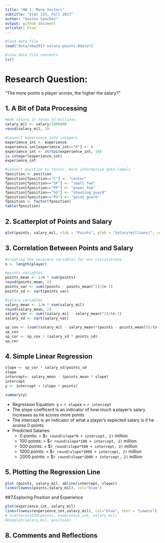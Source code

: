 ```yaml
---
title: "HW 1: More Vectors"
subtitle: "Stat 133, Fall 2017"
author: "Gaston Sanchez"
output: github_document
urlcolor: blue
---
```

  
```r
#laod data file
load("data/nba2017-salary-points.Rdata")

#view data file contents
ls()
```

# Research Question:
"The more points a player scores, the higher the salary?"


## 1. A Bit of Data Processing  

```r
#mak salary in terms of millions
salary_mil <- salary/1000000
round(salary_mil, 2)

#convert experience into integers
experience_int <- experience
experience_int[experience_int=="R"] <- 0
experience_int <- strtoi(experience_int, 10)
is.integer(experience_int)
experience_int

#convert position to factor, more informative data labels
fposition <- position
fposition[fposition=="C"] <- "center"
fposition[fposition=="SF"] <- "small_fwd"
fposition[fposition=="PF"] <- "power_fwd"
fposition[fposition=="SG"] <- "shooting_guard"
fposition[fposition=="PG"] <- "point_guard"
fposition <- factor(fposition)
table(fposition)
```

## 2. Scatterplot of Points and Salary

```r
plot(points, salary_mil, xlab = "Points", ylab = "Salary(millions)", col = "red", cex = .5, main = "Scatterplot of Points and Salary")
```
## 3. Correlation Between Points and Salary

```r
#creating the necesary variables for our calculations
n <- length(player)

#points variables
points_mean <- 1/n * sum(points)
round(points_mean, 2)
points_var <- sum((points - points_mean)^2)/(n-1)
points_sd <- sqrt(points_var)

#salary variables
salary_mean <- 1/n * sum(salary_mil)
round(salary_mean, 2)
salary_var <- sum((salary_mil - salary_mean)^2)/(n-1)
salary_sd <- sqrt(salary_var)

sp_cov <- (sum((salary_mil - salary_mean)*(points - points_mean)))/(n-1)
sp_cov
sp_cor <- sp_cov / (salary_sd * points_sd)
sp_cor
```

## 4. Simple Linear Regression

```r
slope <- sp_cor * salary_sd/points_sd
slope
intercept<- salary_mean - (points_mean * slope)
intercept
y <- intercept + (slope * points)

summary(y)
```

* Regression Equation: y = `r slope`x + `r intercept`
* The slope coefficent is an indicator of how much a player's salary increases as he scores more points
* The intercept is an indicator of what a player's expected salary is if he scores 0 points
* Predicted Salaries:
    + 0 points:  = $`r round(slope*0 + intercept, 2)` million
    + 100 points:  = $`r round(slope*100 + intercept, 2)` million
    + 500 points:  = $`r round(slope*500 + intercept, 2)` million
    + 1000 points:  = $`r round(slope*1000 + intercept, 2)` million
    + 2000 points:  = $`r round(slope*2000 + intercept, 2)` million

## 5. Plotting the Regression Line

```r
plot (points, salary_mil, abline(intercept, slope))
lines(lowess(points,salary_mil), col="blue")

```

##7.Exploring Position and Experience

```r
plot(experience_int, salary_mil)
lines(lowess(experience_int,salary_mil), col="blue", text = "Lowess")
# scatterplot3d(points, experience_int, salary_mil)
#boxplot(salary_mil, position)
```





## 8. Comments and Reflections

















